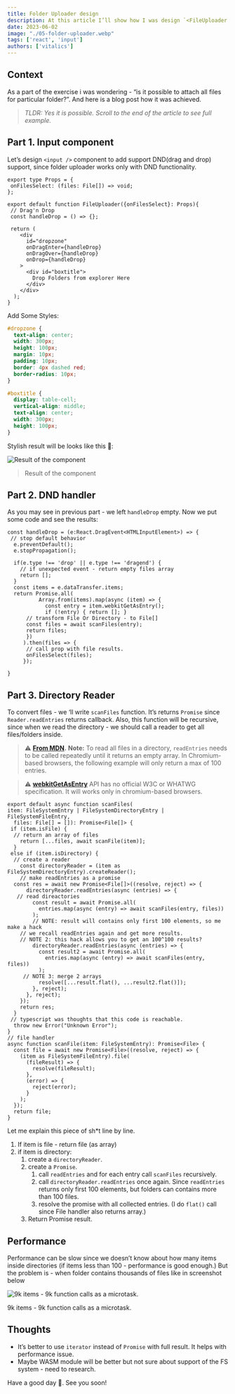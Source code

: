 ```yaml
---
title: Folder Uploader design
description: At this article I’ll show how I was design `<FileUploader />` react component with directory support.
date: 2023-06-02
image: "./05-folder-uploader.webp"
tags: ['react', 'input']
authors: ['vitalics']
---
```


## Context

As a part of the exercise i was wondering - “is it possible to attach all files for particular folder?”. And here is a blog post how it was achieved.

> *TLDR: Yes it is possible. Scroll to the end of the article to see full example.*
>

## Part 1. Input component

Let’s design `<input />` component to add support DND(drag and drop) support, since folder uploader works only with DND functionality.

```tsx title="imput.tsx" showLineNumbers
export type Props = {
 onFilesSelect: (files: File[]) => void;
};

export default function FileUploader({onFilesSelect}: Props){
 // Drag'n Drop
 const handleDrop = () => {};

 return (
    <div
      id="dropzone"
      onDragEnter={handleDrop}
      onDragOver={handleDrop}
      onDrop={handleDrop}
    >
      <div id="boxtitle">
        Drop Folders from explorer Here
      </div>
    </div>
  );
}
```

Add Some Styles:

```css title="style.css"
#dropzone {
  text-align: center;
  width: 300px;
  height: 100px;
  margin: 10px;
  padding: 10px;
  border: 4px dashed red;
  border-radius: 10px;
}

#boxtitle {
  display: table-cell;
  vertical-align: middle;
  text-align: center;
  width: 300px;
  height: 100px;
}
```

Stylish result will be looks like this 💅:

![Result of the component](./05-folder-uploader.webp)
> Result of the component

## Part 2. DND handler

As you may see in previous part - we left `handleDrop` empty. Now we put some code and see the results:

```tsx
const handleDrop = (e:React.DragEvent<HTMLInputElement>) => {
 // stop default behavior
  e.preventDefault();
  e.stopPropagation();

  if(e.type !== 'drop' || e.type !== 'dragend') {
    // if unexpected event - return empty files array
    return [];
  }
  const items = e.dataTransfer.items;
  return Promise.all(
          Array.from(items).map(async (item) => {
            const entry = item.webkitGetAsEntry();
            if (!entry) { return []; }
      // transform File Or Directory - to File[]
      const files = await scanFiles(entry);
      return files;
      })
     ).then(files => {
      // call prop with file results.
      onFilesSelect(files);
     });

}
```

## Part 3. Directory Reader

To convert files - we ‘ll write `scanFiles` function. It’s returns `Promise` since  `Reader.readEntries` returns callback. Also, this function will be recursive, since when we read the directory - we should call a reader to get all files/folders inside.

> ⚠️ **[From MDN](https://developer.mozilla.org/en-US/docs/Web/API/DataTransferItem/webkitGetAsEntry#javascript).** **Note:** To read all files in a directory, `readEntries` needs to be called repeatedly until it returns an empty array. In Chromium-based browsers, the following example will only return a max of 100 entries.

> ⚠️ **[webkitGetAsEntry](https://developer.mozilla.org/en-US/docs/Web/API/DataTransferItem/webkitGetAsEntry)** API has no official W3C or WHATWG specification. It will works only in chromium-based browsers.

```tsx
export default async function scanFiles(
item: FileSystemEntry | FileSystemDirectoryEntry | FileSystemFileEntry,
  files: File[] = []): Promise<File[]> {
 if (item.isFile) {
  // return an array of files
    return [...files, await scanFile(item)];
  }
 else if (item.isDirectory) {
  // create a reader
    const directoryReader = (item as FileSystemDirectoryEntry).createReader();
    // make readEntries as a promise
  const res = await new Promise<File[]>((resolve, reject) => {
      directoryReader.readEntries(async (entries) => {
   // read direactories
        const result = await Promise.all(
          entries.map(async (entry) => await scanFiles(entry, files))
        );
        // NOTE: result will contains only first 100 elements, so me make a hack
    // we recall readEntries again and get more results.
    // NOTE 2: this hack allows you to get an 100^100 results?
        directoryReader.readEntries(async (entries) => {
          const result2 = await Promise.all(
            entries.map(async (entry) => await scanFiles(entry, files))
          );
     // NOTE 3: merge 2 arrays
          resolve([...result.flat(), ...result2.flat()]);
        }, reject);
      }, reject);
    });
    return res;
  }
 // typescript was thoughts that this code is reachable.
  throw new Error("Unknown Error");
}
// file handler
async function scanFile(item: FileSystemEntry): Promise<File> {
  const file = await new Promise<File>((resolve, reject) => {
    (item as FileSystemFileEntry).file(
      (fileResult) => {
        resolve(fileResult);
      },
      (error) => {
        reject(error);
      }
    );
  });
  return file;
}
```

Let me explain this piece of sh*t line by line.

1. If item is file - return file (as array)
2. if item is directory:
    1. create a `directoryReader`.
    2. create a `Promise`.
        1. call `readEntries` and for each entry call `scanFiles` recursively.
        2. call `directoryReader.readEntries` once again. Since `readEntries` returns only first 100 elements, but folders can contains more than 100 files.
        3. resolve the promise with all collected entries. (I do `flat()` call since File handler also returns array.)
    3. Return Promise result.

## Performance

Performance can be slow since we doesn’t know about how many items inside directories (if items less than 100 - performance is good enough.) But the problem is - when folder contains thousands of files like in screenshot below

![9k items - 9k function calls as a microtask.](./05-folder-uploader-result.png)

9k items - 9k function calls as a microtask.

## Thoughts

- It’s better to use `iterator` instead of `Promise` with full result. It helps with performance issue.
- Maybe WASM module will be better but not sure about support of the FS system - need to research.

Have a good day 👋. See you soon!

